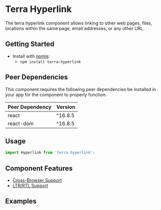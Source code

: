 


<Badge />

# Terra Hyperlink

The terra hyperlink component allows linking to other web pages, files, locations within the same page, email addresses, or any other URL.

## Getting Started

- Install with [npmjs](https://www.npmjs.com):
  - `npm install terra-hyperlink`

<!-- AUTO-GENERATED-CONTENT:START Peer Dependencies -->
## Peer Dependencies

This component requires the following peer dependencies be installed in your app for the component to properly function.

| Peer Dependency | Version |
|-|-|
| react | ^16.8.5 |
| react-dom | ^16.8.5 |

<!-- AUTO-GENERATED-CONTENT:END -->

## Usage
```jsx
import Hyperlink from 'terra-hyperlink';
```

## Component Features

 * [Cross-Browser Support](https://engineering.cerner.com/terra-ui/contributing/terra-ui/component-standards#cross-browser-support)
 * [LTR/RTL Support](https://engineering.cerner.com/terra-ui/contributing/terra-ui/component-standards#ltr--rtl-support)

## Examples
<DefaultHyperlink />
<Disabled />
<External description="An external variant adds a custom icon to indicate the destination is external to the source." />
<Audio description="An audio variant adds a custom icon to indicate the content linked is audio." />
<Video description="A video variant adds a custom icon to indicate the content linked is a video." />
<Image description="An image variant adds a custom icon to indicate the content linked is an image." />
<Document description="A document variant adds a custom icon to indicate the content linked is document (.pdf, .doc, .xls, etc.)." />
<UnderlineHidden description="Option to hide the default underline when applied with theme-specific styling. Reserve for use when terra-hyperlink is applied in special situations within lists, other controls, or other components." />

## Hyperlink Props
<HyperlinkPropsTable />
